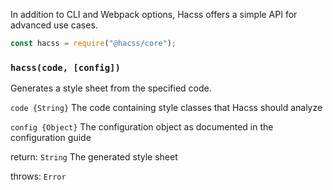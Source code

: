 
<Article
  title="API"
  subtitle="Use Hacss programmatically">

In addition to CLI and Webpack options, Hacss offers a simple API for advanced
use cases.

```javascript
const hacss = require("@hacss/core");
```

### `hacss(code, [config])`
Generates a style sheet from the specified code.

`code {String}` The code containing style classes that Hacss should analyze

`config {Object}` The configuration object as documented in the configuration guide

return: `String` The generated style sheet

throws: `Error`

</Article>
